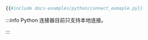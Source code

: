 ```python
{{#include docs-examples/python/connect_exmaple.py}}
```

:::info
Python 连接器目前只支持本地连接。

:::
